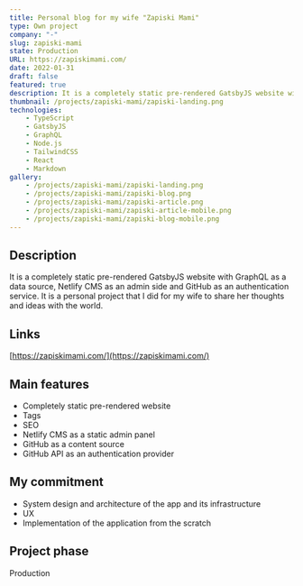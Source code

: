 ```yaml
---
title: Personal blog for my wife "Zapiski Mami"
type: Own project
company: "-"
slug: zapiski-mami
state: Production
URL: https://zapiskimami.com/
date: 2022-01-31
draft: false
featured: true
description: It is a completely static pre-rendered GatsbyJS website with GraphQL as a data source, Netlify CMS as an admin side and GitHub as an authentication service. It is a personal project that I did for my wife to share her thoughts and ideas with the world.
thumbnail: /projects/zapiski-mami/zapiski-landing.png
technologies:
    - TypeScript
    - GatsbyJS
    - GraphQL
    - Node.js
    - TailwindCSS
    - React
    - Markdown
gallery:
    - /projects/zapiski-mami/zapiski-landing.png
    - /projects/zapiski-mami/zapiski-blog.png
    - /projects/zapiski-mami/zapiski-article.png
    - /projects/zapiski-mami/zapiski-article-mobile.png
    - /projects/zapiski-mami/zapiski-blog-mobile.png
---
```


## Description

It is a completely static pre-rendered GatsbyJS website with GraphQL as a data source, Netlify CMS as an admin side and GitHub as an authentication service. It is a personal project that I did for my wife to share her thoughts and ideas with the world.

## Links

[https://zapiskimami.com/](https://zapiskimami.com/)

## Main features

- Completely static pre-rendered website
- Tags
- SEO
- Netlify CMS as a static admin panel
- GitHub as a content source
- GitHub API as an authentication provider

## My commitment

- System design and architecture of the app and its infrastructure
- UX
- Implementation of the application from the scratch

## Project phase

Production
